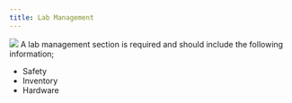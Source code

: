 ```yaml
---
title: Lab Management
---
```

![](images/Wave_wWhales_v2.png)
A lab management section is required and should include the following information;

-   Safety
-   Inventory
-   Hardware
